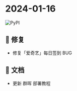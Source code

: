 
# 2024-01-16

![PyPI](https://img.shields.io/badge/Pypi-v24.1.16-brightgreen)

## 🐛 修复

- 修复「爱奇艺」每日签到 BUG

## 📄 文档

- 更新 群晖 部署教程
